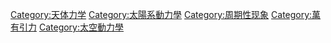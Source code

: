 {{Commonscat|Orbits}}

[[Category:天体力学|Category:天体力学]]
[[Category:太陽系動力學|Category:太陽系動力學]]
[[Category:周期性现象|Category:周期性现象]]
[[Category:萬有引力|Category:萬有引力]]
[[Category:太空動力學|Category:太空動力學]]